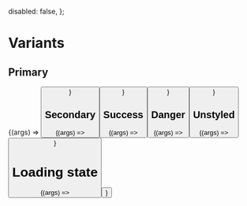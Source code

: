 
<Meta title="Components/Button" />

  disabled: false,
};


# Variants

## Primary

<Canvas>
  <Story
    name="Primary"
    args={{
      variant: ButtonVariants.PRIMARY,
      children: 'Primary',
      ...commonArgs,
    }}
    argTypes={commonArgTypes}
  >
    {(args) => <Button {...args} />}
  </Story>
</Canvas>

<ArgsTable story="Primary" />

## Secondary

<Canvas>
  <Story
    name="Secondary"
    args={{
      variant: ButtonVariants.SECONDARY,
      children: 'Secondary',
      ...commonArgs,
    }}
    argTypes={commonArgTypes}
  >
    {(args) => <Button {...args} />}
  </Story>
</Canvas>

<ArgsTable story="Secondary" />

## Success

<Canvas>
  <Story
    name="Success"
    args={{
      variant: ButtonVariants.SUCCESS,
      children: 'Success',
      ...commonArgs,
    }}
    argTypes={commonArgTypes}
  >
    {(args) => <Button {...args} />}
  </Story>
</Canvas>

<ArgsTable story="Success" />

## Danger

<Canvas>
  <Story
    name="Danger"
    args={{
      variant: ButtonVariants.DANGER,
      children: 'Danger',
      ...commonArgs,
    }}
    argTypes={commonArgTypes}
  >
    {(args) => <Button {...args} />}
  </Story>
</Canvas>

<ArgsTable story="Danger" />

## Unstyled

<Canvas>
  <Story
    name="Unstyled"
    args={{
      variant: ButtonVariants.UNSTYLED,
      children: 'Unstyled',
      ...commonArgs,
    }}
    argTypes={commonArgTypes}
  >
    {(args) => <Button {...args} />}
  </Story>
</Canvas>

<ArgsTable story="Unstyled" />

# Loading state

<Canvas>
  <Story
    name="Loading"
    args={{
      variant: ButtonVariants.PRIMARY,
      children: 'Sould not appear when loading',
      loading: true,
      ...commonArgs,
    }}
    argTypes={commonArgTypes}
  >
    {(args) => <Button {...args} />}
  </Story>
</Canvas>

<ArgsTable story="Loading" />
